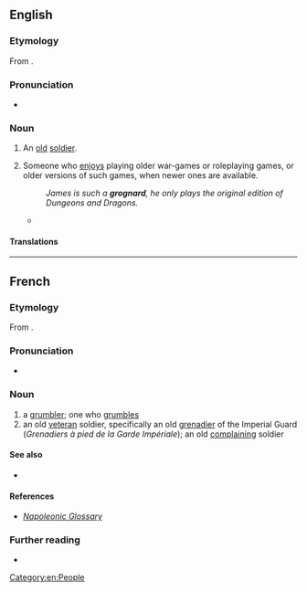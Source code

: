 ==English==

===Etymology===
From {{bor|en|fr|grognard||grumbler}}.

===Pronunciation===
* {{IPA|/ˈɡɹɔnjɑɹ/|/ˈɡɹoʊn.jɑɹd/|/ˈɡɹɑɡ.nɑɹd/|lang=en}}

===Noun===
{{en-noun}}

# An [[old]] [[soldier]].
# {{lb|en|games|slang}} Someone who [[enjoys]] playing older war-games or roleplaying games, or older versions of such games, when newer ones are available.
#: ''James is such a '''grognard''', he only plays the original edition of Dungeons and Dragons.''
#* {{seecites|lang=en}}

====Translations====
{{trans-top|old soldier}}
{{trans-mid}}
{{trans-bottom}}

{{trans-top|''games, slang'': person who prefers to play older (versions of) war games or RPGs}}
{{trans-mid}}
{{trans-bottom}}

[[Category:en:People]]

----

==French==

===Etymology===
From {{m|fr|grogner||snarl, grunt, growl, grumble}} {{suffix||ard|lang=fr}}.

===Pronunciation===
* {{fr-IPA}}

===Noun===
{{fr-noun|m}}

# a [[grumbler]]; one who [[grumble]]s
# an old [[veteran]] soldier, specifically an old [[grenadier]] of the Imperial Guard (''Grenadiers à pied de la Garde Impériale''); an old [[complaining]] soldier

====See also====
* {{l|fr|grognon}}

====References====
* ''[http://www.napoleonguide.com/glossary.htm Napoleonic Glossary]''

===Further reading===
* {{R:TLFi}}